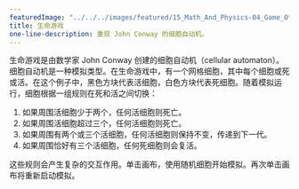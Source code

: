 ```yaml
---
featuredImage: "../../../images/featured/15_Math_And_Physics-04_Game_Of_Life-thumbnail.png"
title: 生命游戏
one-line-description: 重现 John Conway 的细胞自动机。
---
```


生命游戏是由数学家 John Conway 创建的细胞自动机（cellular automaton）。细胞自动机是一种模拟类型。在生命游戏中，有一个网格细胞，其中每个细胞或死或活。在这个例子中，黑色方块代表活细胞，白色方块代表死细胞。随着模拟运行，细胞根据一组规则在死和活之间切换：
<ol>
 <li>如果周围活细胞少于两个，任何活细胞则死亡。</li>
 <li>如果周围活细胞超过三个，任何活细胞则死亡。</li>
 <li>如果周围有两个或三个活细胞，任何活细胞则保持不变，传递到下一代。</li>
 <li>如果周围恰好有三个活细胞，任何死细胞则会复活。</li>
</ol>
这些规则会产生复杂的交互作用。单击画布，使用随机细胞开始模拟。再次单击画布将重新启动模拟。